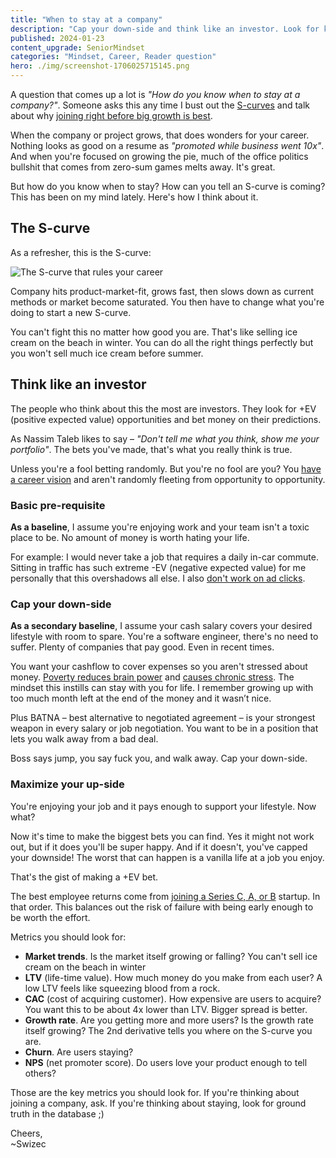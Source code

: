 ```yaml
---
title: "When to stay at a company"
description: "Cap your down-side and think like an investor. Look for key metrics that can shape your career growth."
published: 2024-01-23
content_upgrade: SeniorMindset
categories: "Mindset, Career, Reader question"
hero: ./img/screenshot-1706025715145.png
---
```


A question that comes up a lot is _"How do you know when to stay at a company?"_. Someone asks this any time I bust out the [S-curves](https://swizec.com/blog/i-m-a-different-engineer-than-i-was-3-years-ago/) and talk about why [joining right before big growth is best](https://swizec.com/blog/when-to-join-and-leave-a-company-project-or-trend/).

When the company or project grows, that does wonders for your career. Nothing looks as good on a resume as _"promoted while business went 10x"_. And when you're focused on growing the pie, much of the office politics bullshit that comes from zero-sum games melts away. It's great.

But how do you know when to stay? How can you tell an S-curve is coming? This has been on my mind lately. Here's how I think about it.

## The S-curve

As a refresher, this is the S-curve:

![The S-curve that rules your career](./img/The-S-curve-that-rules-your-career-173402.png)

Company hits product-market-fit, grows fast, then slows down as current methods or market become saturated. You then have to change what you're doing to start a new S-curve.

You can't fight this no matter how good you are. That's like selling ice cream on the beach in winter. You can do all the right things perfectly but you won't sell much ice cream before summer.

## Think like an investor

The people who think about this the most are investors. They look for +EV (positive expected value) opportunities and bet money on their predictions.

As Nassim Taleb likes to say – *"Don't tell me what you think, show me your portfolio"*. The bets you've made, that's what you really think is true.

Unless you're a fool betting randomly. But you're no fool are you? You [have a career vision](https://swizec.com/blog/your-career-needs-a-vision/) and aren't randomly fleeting from opportunity to opportunity.

### Basic pre-requisite

**As a baseline**, I assume you're enjoying work and your team isn't a toxic place to be. No amount of money is worth hating your life.

For example: I would never take a job that requires a daily in-car commute. Sitting in traffic has such extreme -EV (negative expected value) for me personally that this overshadows all else. I also [don't work on ad clicks](https://swizec.com/blog/tips-for-a-fulfilling-tech-career/).

### Cap your down-side

**As a secondary baseline**, I assume your cash salary covers your desired lifestyle with room to spare. You're a software engineer, there's no need to suffer. Plenty of companies that pay good. Even in recent times.

You want your cashflow to cover expenses so you aren't stressed about money. [Poverty reduces brain power](https://www.reuters.com/article/idUSBRE97S10Y/) and [causes chronic stress](https://www.nature.com/articles/s41539-023-00199-2). The mindset this instills can stay with you for life. I remember growing up with too much month left at the end of the money and it wasn’t nice.

Plus BATNA – best alternative to negotiated agreement – is your strongest weapon in every salary or job negotiation. You want to be in a position that lets you walk away from a bad deal.

Boss says jump, you say fuck you, and walk away. Cap your down-side.

### Maximize your up-side

You're enjoying your job and it pays enough to support your lifestyle. Now what?

Now it's time to make the biggest bets you can find. Yes it might not work out, but if it does you'll be super happy. And if it doesn't, you've capped your downside! The worst that can happen is a vanilla life at a job you enjoy.

That's the gist of making a +EV bet.

The best employee returns come from [joining a Series C, A, or B](https://www.joinprospect.com/blog/which-stage-startup) startup. In that order. This balances out the risk of failure with being early enough to be worth the effort.

Metrics you should look for:

- **Market trends**. Is the market itself growing or falling? You can't sell ice cream on the beach in winter
- **LTV** (life-time value). How much money do you make from each user? A low LTV feels like squeezing blood from a rock.
- **CAC** (cost of acquiring customer). How expensive are users to acquire? You want this to be about 4x lower than LTV. Bigger spread is better.
- **Growth rate**. Are you getting more and more users? Is the growth rate itself growing? The 2nd derivative tells you where on the S-curve you are.
- **Churn**. Are users staying?
- **NPS** (net promoter score). Do users love your product enough to tell others?

Those are the key metrics you should look for. If you're thinking about joining a company, ask. If you're thinking about staying, look for ground truth in the database ;)

Cheers,<br />
\~Swizec

